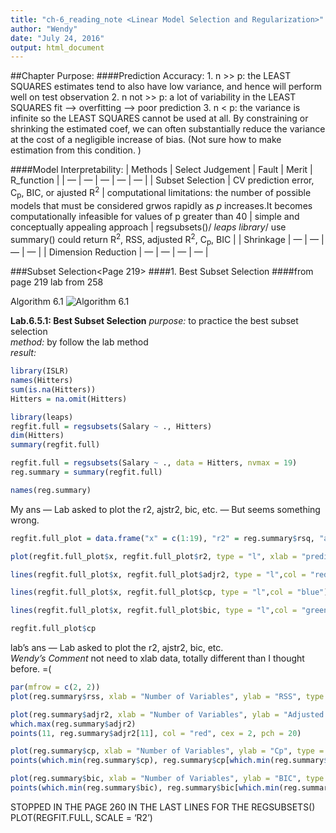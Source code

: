 ```yaml
---
title: "ch-6_reading_note <Linear Model Selection and Regularization>"
author: "Wendy"
date: "July 24, 2016"
output: html_document
---
```


##Chapter Purpose: 
####Prediction Accuracy: 
1. n >> p: the LEAST SQUARES estimates tend to also have low variance, and hence will perform well on test observation
2. n not >> p: a lot of variability in the LEAST SQUARES fit --> overfitting --> poor prediction 
3. n < p: the variance is infinite so the LEAST SQUARES cannot be used at all. By constraining or shrinking the estimated coef, we can often substantially reduce the variance at the cost of a negligible increase of bias. (Not sure how to make estimation from this condition. )

####Model Interpretability: 
| Methods | Select Judgement | Fault | Merit | R_function |
| --- | --- | --- | --- | --- |
| Subset Selection | CV prediction error, C<sub>p</sub>, BIC, or ajusted R<sup>2</sup> | computational limitations: the number of possible models that must be considered grwos rapidly as *p* increases.It becomes computationally infeasible for values of p greater than 40 | simple and conceptually appealing approach | regsubsets()/ *leaps library*/ use summary() could return R<sup>2</sup>, RSS, adjusted R<sup>2</sup>, C<sub>p</sub>, BIC  |
| Shrinkage | --- | --- | --- | --- |
| Dimension Reduction | --- | --- | --- | --- |

###Subset Selection<Page 219>
####1. Best Subset Selection
####from page 219 lab from 258   

Algorithm 6.1
![Algorithm 6.1](photo_insert/ch-6.1_best_subset_selection_.png)

**Lab.6.5.1: Best Subset Selection**
*purpose:* to practice the best subset selection  
*method:* by follow the lab method  
*result:*  
```r
library(ISLR)
names(Hitters)
sum(is.na(Hitters))
Hitters = na.omit(Hitters)

library(leaps)
regfit.full = regsubsets(Salary ~ ., Hitters)
dim(Hitters)
summary(regfit.full)

regfit.full = regsubsets(Salary ~ ., data = Hitters, nvmax = 19)
reg.summary = summary(regfit.full)

names(reg.summary)
```

My ans --- Lab asked to plot the r2, ajstr2, bic, etc. --- But seems something wrong. 
```r
regfit.full_plot = data.frame("x" = c(1:19), "r2" = reg.summary$rsq, "adjr2" = reg.summary$adjr2, "cp" = reg.summary$cp, "bic" = reg.summary$cp)

plot(regfit.full_plot$x, regfit.full_plot$r2, type = "l", xlab = "predictor number", ylab = "error rate", ylim)

lines(regfit.full_plot$x, regfit.full_plot$adjr2, type = "l",col = "red")

lines(regfit.full_plot$x, regfit.full_plot$cp, type = "l",col = "blue")

lines(regfit.full_plot$x, regfit.full_plot$bic, type = "l",col = "green")

regfit.full_plot$cp

```

lab's ans --- Lab asked to plot the r2, ajstr2, bic, etc.   
*Wendy's Comment* not need to xlab data, totally different than I thought before. =(
```r
par(mfrow = c(2, 2))
plot(reg.summary$rss, xlab = "Number of Variables", ylab = "RSS", type = "l")

plot(reg.summary$adjr2, xlab = "Number of Variables", ylab = "Adjusted RSQ", type = "l")
which.max(reg.summary$adjr2)
points(11, reg.summary$adjr2[11], col = "red", cex = 2, pch = 20)

plot(reg.summary$cp, xlab = "Number of Variables", ylab = "Cp", type = "l")
points(which.min(reg.summary$cp), reg.summary$cp[which.min(reg.summary$cp)], col = "red", cex = 2, pch = 20)

plot(reg.summary$bic, xlab = "Number of Variables", ylab = "BIC", type = "l")
points(which.min(reg.summary$bic), reg.summary$bic[which.min(reg.summary$bic)], col = "red", cex = 2, pch = 20)
```

STOPPED IN THE PAGE 260 IN THE LAST LINES FOR THE REGSUBSETS()
PLOT(REGFIT.FULL, SCALE = 'R2')